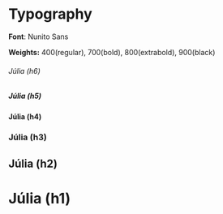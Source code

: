 # **Typography**

**Font**: Nunito Sans

**Weights:** 400(regular), 700(bold), 800(extrabold), 900(black)


###### Júlia (h6)
##### Júlia (h5)
#### Júlia (h4)
### Júlia (h3)
## Júlia (h2)
# Júlia (h1)


